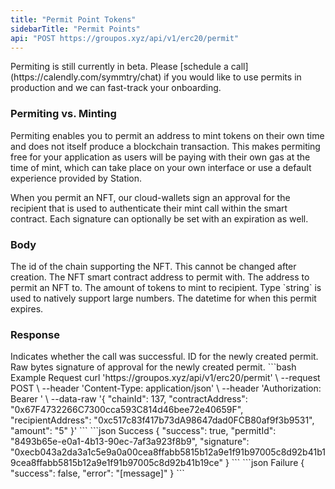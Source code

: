 ```yaml
---
title: "Permit Point Tokens"
sidebarTitle: "Permit Points"
api: "POST https://groupos.xyz/api/v1/erc20/permit"
---
```


<Note>
  Permiting is still currently in beta. Please [schedule a
  call](https://calendly.com/symmtry/chat) if you would like to use permits in
  production and we can fast-track your onboarding.
</Note>

### Permiting vs. Minting

Permiting enables you to permit an address to mint tokens on their own time and does not itself produce
a blockchain transaction. This makes permiting free for your application as users will be paying with their
own gas at the time of mint, which can take place on your own interface or use a default experience provided
by Station.

When you permit an NFT, our cloud-wallets sign an approval for the recipient that is used to authenticate
their mint call within the smart contract. Each signature can optionally be set with an expiration as well.

### Body

<ParamField body="chainId" type="number" required>
  The id of the chain supporting the NFT. This cannot be changed after creation.
</ParamField>

<ParamField body="contractAddress" type="string" required>
  The NFT smart contract address to permit with.
</ParamField>

<ParamField body="recipientAddress" type="string" required>
  The address to permit an NFT to.
</ParamField>

<ParamField body="amount" type="string" required>
  The amount of tokens to mint to recipient. Type `string` is used to natively
  support large numbers.
</ParamField>

<ParamField body="expiration" type="date" optional>
  The datetime for when this permit expires.
</ParamField>

### Response

<ResponseField name="success" type="boolean">
  Indicates whether the call was successful.
</ResponseField>
<ResponseField name="permitId" type="string">
  ID for the newly created permit.
</ResponseField>
<ResponseField name="signature" type="string">
  Raw bytes signature of approval for the newly created permit.
</ResponseField>

<RequestExample>
  ```bash Example Request
  curl 'https://groupos.xyz/api/v1/erc20/permit' \
  --request POST \
  --header 'Content-Type: application/json' \
  --header 'Authorization: Bearer <token>' \
  --data-raw '{
      "chainId": 137,
      "contractAddress": "0x67F4732266C7300cca593C814d46bee72e40659F",
      "recipientAddress": "0xc517c83f417b73dA98647dad0FCB80af9f3b9531",
      "amount": "5"
  }'
  ```
</RequestExample>

<ResponseExample>
  ```json Success
  {
    "success": true,
    "permitId": "8493b65e-e0a1-4b13-90ec-7af3a923f8b9",
    "signature": "0xecb043a2da3a1c5e9a0a00cea8ffabb5815b12a9e1f91b97005c8d92b41b19cea8ffabb5815b12a9e1f91b97005c8d92b41b19ce"
  }
  ```
  ```json Failure
  {
    "success": false,
    "error": "[message]"
  }
  ```
</ResponseExample>
